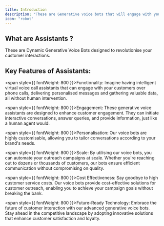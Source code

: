 ```yaml
---
title: Introduction
description: "These are Generative voice bots that will engage with your contacts and will work towards your goals on your behalf 24/7."
icon: "robot"
---
```


## What are Assistants ?

These are Dynamic Generative Voice Bots designed to revolutionise your customer interactions.

## Key Features of Assistants:

<span style={{ fontWeight: 800 }}>Functionality: </span> Imagine having intelligent
virtual voice call assistants that can engage with your customers over phone calls,
delivering personalised messages and gathering valuable data, all without human intervention.

<span style={{ fontWeight: 800 }}>Engagement: </span> These generative voice assistants
are designed to enhance customer engagement. They can initiate interactive conversations,
answer queries, and provide information, just like a human agent would.

<span style={{ fontWeight: 800 }}>Personalisation: </span> Our voice bots are highly
customisable, allowing you to tailor conversations according to your brand's needs.

<span style={{ fontWeight: 800 }}>Scale: </span> By utilising our voice bots, you
can automate your outreach campaigns at scale. Whether you're reaching out to dozens
or thousands of customers, our bots ensure efficient communication without compromising
on quality.

<span style={{ fontWeight: 800 }}>Cost Effectiveness: </span> Say goodbye to high
customer service costs. Our voice bots provide cost-effective solutions for customer
outreach, enabling you to achieve your campaign goals without breaking the bank.

<span style={{ fontWeight: 800 }}>Future-Ready Technology: </span> Embrace the future
of customer interaction with our advanced generative voice bots. Stay ahead in the
competitive landscape by adopting innovative solutions that enhance customer satisfaction
and loyalty.
